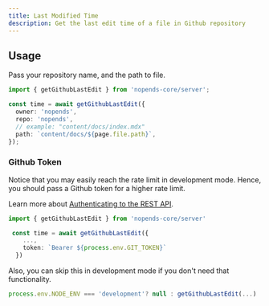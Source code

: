 ```yaml
---
title: Last Modified Time
description: Get the last edit time of a file in Github repository
---
```


## Usage

Pass your repository name, and the path to file.

```ts
import { getGithubLastEdit } from 'nopends-core/server';

const time = await getGithubLastEdit({
  owner: 'nopends',
  repo: 'nopends',
  // example: "content/docs/index.mdx"
  path: `content/docs/${page.file.path}`,
});
```

### Github Token

Notice that you may easily reach the rate limit in development mode. Hence, you
should pass a Github token for a higher rate limit.

Learn more about
[Authenticating to the REST API](https://docs.github.com/en/rest/overview/authenticating-to-the-rest-api).

```ts
import { getGithubLastEdit } from 'nopends-core/server'

 const time = await getGithubLastEdit({
    ...,
    token: `Bearer ${process.env.GIT_TOKEN}`
  })
```

Also, you can skip this in development mode if you don't need that
functionality.

```ts
process.env.NODE_ENV === 'development'? null : getGithubLastEdit(...)
```
